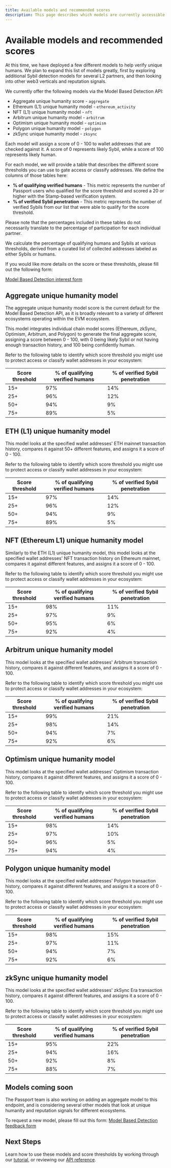```yaml
---
title: Available models and recommended scores
description: This page describes which models are currently accessible via the Model Based Detection API, and which score thresholds should be used to identify likely Sybils or Humans.
---
```



# Available models and recommended scores

At this time, we have deployed a few different models to help verify unique humans. We plan to expand this list of models greatly, first by exploring additional Sybil detection models for several L2 partners, and then looking into other web3 verticals and reputation signals.

We currently offer the following models via the Model Based Detection API:
* Aggregate unique humanity score - `aggregate`
* Ethereum (L1) unique humanity model - `ethereum_activity`
* NFT (L1) unique humanity model - `nft`
* Arbitrum unique humanity model - `arbitrum`
* Optimism unique humanity model - `optimism`
* Polygon unique humanity model - `polygon`
* zkSync unique humanity model - `zksync`


Each model will assign a score of 0 - 100 to wallet addresses that are checked against it. A score of 0 represents likely Sybil, while a score of 100 represents likely human.

For each model, we will provide a table that describes the different score thresholds you can use to gate access or classify addresses. We define the columns of those tables here:

* **% of qualifying verified humans** - This metric represents the number of Passport users who qualified for the score threshold and scored a 20 or higher with the Stamp-based verification system.
* **% of verified Sybil penetration** - This metric represents the number of verified Sybils from our list that were able to qualify for the score threshold.

<Callout type="info">
Please note that the percentages included in these tables do not necessarily translate to the percentage of participation for each individual partner.

We calculate the percentage of qualifying humans and Sybils at various thresholds, derived from a curated list of collected addresses labeled as either Sybils or humans.
</Callout>

If you would like more details on the score or these thresholds, please fill out the following form:

[Model Based Detection interest form](https://forms.gle/HBV21Tcce1WMzQc2A)


## Aggregate unique humanity model

The aggregate unique humanity model score is the current default for the Model Based Detection API, as it is broadly relevant to a variety of different ecosystems operating within the EVM ecosystem. 

This model integrates individual chain model scores (Ethereum, zkSync, Optimism, Arbitrum, and Polygon) to generate the final aggregate score, assigning a score between 0 - 100, with 0 being likely Sybil or not having enough transaction history, and 100 being confidently human.

Refer to the following table to identify which score threshold you might use to protect access or classify wallet addresses in your ecosystem:

| Score threshold | % of qualifying verified humans | % of verified Sybil penetration |
| --------------- | ------------------------------- | ------------------------------- |
| 15+             | 97%                             | 14%                             |
| 25+             | 96%                             | 12%                             |
| 50+             | 94%                             | 9%                              |
| 75+             | 89%                             | 5%                              |


## ETH (L1) unique humanity model

This model looks at the specified wallet addresses' ETH mainnet transaction history, compares it against 50+ different features, and assigns it a score of 0 - 100.

Refer to the following table to identify which score threshold you might use to protect access or classify wallet addresses in your ecosystem:

| Score threshold | % of qualifying verified humans | % of verified Sybil penetration |
| --------------- | ------------------------------- | ------------------------------- |
| 15+             | 97%                             | 14%                             |
| 25+             | 96%                             | 12%                             |
| 50+             | 94%                             | 9%                              |
| 75+             | 89%                             | 5%                              |


## NFT (Ethereum L1) unique humanity model

Similarly to the ETH (L1) unique humanity model, this model looks at the specified wallet addresses' NFT transaction history on Ethereum mainnet, compares it against different features, and assigns it a score of 0 - 100.

Refer to the following table to identify which score threshold you might use to protect access or classify wallet addresses in your ecosystem:

| Score threshold | % of qualifying verified humans | % of verified Sybil penetration |
| --------------- | ------------------------------- | ------------------------------- |
| 15+             | 98%                             | 11%                             |
| 25+             | 97%                             | 9%                              |
| 50+             | 95%                             | 6%                              |
| 75+             | 92%                             | 4%                              |


## Arbitrum unique humanity model

This model looks at the specified wallet addresses' Arbitrum transaction history, compares it against different features, and assigns it a score of 0 - 100.

Refer to the following table to identify which score threshold you might use to protect access or classify wallet addresses in your ecosystem:

| Score threshold | % of qualifying verified humans | % of verified Sybil penetration |
| --------------- | ------------------------------- | ------------------------------- |
| 15+             | 99%                             | 21%                             |
| 25+             | 98%                             | 14%                             |
| 50+             | 94%                             | 7%                              |
| 75+             | 92%                             | 6%                              |


## Optimism unique humanity model

This model looks at the specified wallet addresses' Optimism transaction history, compares it against different features, and assigns it a score of 0 - 100.

Refer to the following table to identify which score threshold you might use to protect access or classify wallet addresses in your ecosystem:

| Score threshold | % of qualifying verified humans | % of verified Sybil penetration |
| --------------- | ------------------------------- | ------------------------------- |
| 15+             | 98%                             | 14%                             |
| 25+             | 97%                             | 10%                             |
| 50+             | 96%                             | 5%                              |
| 75+             | 94%                             | 4%                              |


## Polygon unique humanity model

This model looks at the specified wallet addresses' Polygon transaction history, compares it against different features, and assigns it a score of 0 - 100.

Refer to the following table to identify which score threshold you might use to protect access or classify wallet addresses in your ecosystem:

| Score threshold | % of qualifying verified humans | % of verified Sybil penetration |
| --------------- | ------------------------------- | ------------------------------- |
| 15+             | 98%                             | 15%                             |
| 25+             | 97%                             | 11%                             |
| 50+             | 94%                             | 7%                              |
| 75+             | 92%                             | 6%                              |


## zkSync unique humanity model

This model looks at the specified wallet addresses' zkSync Era transaction history, compares it against different features, and assigns it a score of 0 - 100.

Refer to the following table to identify which score threshold you might use to protect access or classify wallet addresses in your ecosystem:

| Score threshold | % of qualifying verified humans | % of verified Sybil penetration |
| --------------- | ------------------------------- | ------------------------------- |
| 15+             | 95%                             | 22%                             |
| 25+             | 94%                             | 16%                             |
| 50+             | 92%                             | 8%                              |
| 75+             | 88%                             | 7%                              |


## Models coming soon

The Passport team is also working on adding an aggregate model to this endpoint, and is considering several other models that look at unique humanity and reputation signals for different ecosystems. 

To request a new model, please fill out this form:
[Model Based Detection feedback form](https://forms.gle/D4e8F31MUa7N4TRY8)


## Next Steps

Learn how to use these models and score thresholds by working through our [tutorial](tutorials/double-verification.md), or reviewing our [API reference](api-reference).